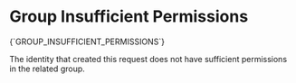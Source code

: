 # Group Insufficient Permissions

<Summary>{`GROUP_INSUFFICIENT_PERMISSIONS`}</Summary>

The identity that created this request does not have sufficient permissions in the related group.
